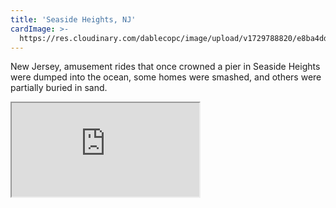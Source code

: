 ```yaml
---
title: 'Seaside Heights, NJ'
cardImage: >-
  https://res.cloudinary.com/dablecopc/image/upload/v1729788820/e8ba4ddf-Superstorm-Sandy_Carr61.jpg_xhsdh6.webp
---
```


New Jersey, amusement rides that once crowned a pier in Seaside Heights were dumped into the ocean, some homes were smashed, and others were partially buried in sand. 

<iframe src="https://www.foxnews.com/world/photos-hurricane-sandy-wipes-out-seaside-heights" />
